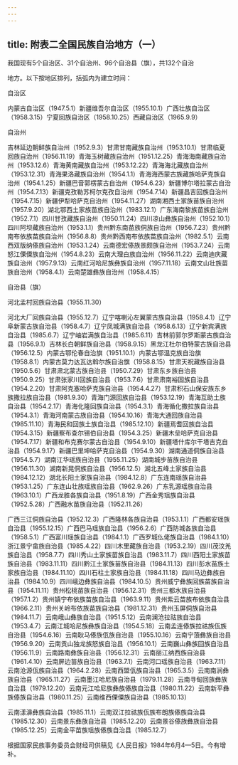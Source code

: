 ```yaml
---
---
---
```

title: 附表二全国民族自治地方（一）
---



我国现有5个自治区、31个自治州、96个自治县（旗），共132个自治

地方。以下按地区排列，括弧内为建立时间：

自治区

内蒙古自治区（1947.5.1）新疆维吾尔自治区（1955.10.1）广西壮族自治区（1958.3.15）宁夏回族自治区（1958.10.25）西藏自治区（1965.9.9）

自治州

吉林延边朝鲜族自治州（1952.9.3）甘肃甘南藏族自治州（1953.10.1）甘肃临夏回族自治州（1956.11.19）青海玉树藏族自治州（1951.12.25）青海海南藏族自治州（1953.12.6）青海黄南藏族自治州（1953.12.22）青海海北藏族自治州（1953.12.31）青海果洛藏族自治州（1954.1.1）青海海西蒙古族藏族哈萨克族自治州（1954.1.25）新疆巴音郭楞蒙古自治州（1954.6.23）新疆博尔塔拉蒙古自治州（1954.7.13）新疆克孜勒苏柯尔克孜自治州（1954.7.14）新疆昌吉回族自治州（1954.7.15）新疆伊犁哈萨克自治州（1954.11.27）湖南湘西土家族苗族自治州（1957.9.20）湖北鄂西土家族苗族自治州（1983.12.1）广东海南黎族苗族自治州（1952.7.1）四川甘孜藏族自治州（1950.11.24）四川凉山彝族自治州（1952.10.1）四川阿坝藏族自治州（1953.1.1）贵州黔东南苗族侗族自治州（1956.7.23）贵州黔南布依族苗族自治州（1956.8.8）贵州黔西南布依族苗族自治州（1982.5.1）云南西双版纳傣族自治州（1953.1.24）云南德宏傣族景颇族自治州（1953.7.24）云南怒江傈僳族自治州（1954.8.23）云南大理白族自治州（1956.11.22）云南迪庆藏族自治州（1957.9.13）云南红河哈尼族彝族自治州（1957.11.18）云南文山壮族苗族自治州（1958.4.1）云南楚雄彝族自治州（1958.4.15）

自治县（旗）

河北孟村回族自治县（1955.11.30）

河北大厂回族自治县（1955.12.7）辽宁喀喇沁左翼蒙古族自治县（1958.4.1）辽宁阜新蒙古族自治县（1958.4.7）辽宁凤城满族自治县（1958.6.13）辽宁新宾满族自治县（1985.6.7）辽宁岫岩满族自治县（1985.6.11）吉林前郭尔罗斯蒙古族自治县（1956.9.1）吉林长白朝鲜族自治县（1958.9.15）黑龙江杜尔伯特蒙古族自治县（1956.12.5）内蒙古鄂伦春自治旗（1951.10.1）内蒙古鄂温克族自治旗（1958.8.1）内蒙古莫力达瓦达斡尔族自治旗（1958.8.15）甘肃天祝藏族自治县（1950.5.6）甘肃肃北蒙古族自治县（1950.7.29）甘肃东乡族自治县（1950.9.25）甘肃张家川回族自治县（1953.7.6）甘肃肃南裕固族自治县（1954.2.20）甘肃阿克塞哈萨克族自治县（1954.4.27）甘肃积石山保安族东乡族撒拉族自治县（1981.9.30）青海门源回族自治县（1953.12.19）青海互助土族自治县（1954.2.17）青海化隆回族自治县（1954.3.1）青海循化撒拉族自治县（1954.3.1）青海河南蒙古族自治县（1954.10.16）青海大通回族自治县（1985.11.10）青海民和回族土族自治县（1985.12.10）新疆焉耆回族自治县（1954.3.15）新疆察布查尔锡伯自治县（1954.3.25）新疆木垒哈萨克自治县（1954.7.17）新疆和布克赛尔蒙古自治县（1954.9.10）新疆塔什库尔干塔吉克自治县（1954.9.17）新疆巴里坤哈萨克自治县（1954.9.30）湖南通道侗族自治县（1954.5.7）湖南江华瑶族自治县（1955.11.25）湖南城步苗族自治县（1956.11.30）湖南新晃侗族自治县（1956.12.5）湖北五峰土家族自治县（1984.12.12）湖北长阳土家族自治县（1984.12.8）广东连南瑶族自治县（1953.1.25）广东连山壮族瑶族自治县（1962.9.26）广东乳源瑶族自治县（1963.10.1）广西龙胜各族自治县（1951.8.19）广西金秀瑶族自治县（1952.5.28）广西融水苗族自治县（1952.11.26）

广西三江侗族自治县（1952.12.3）广西隆林各族自治县（1953.1.1）广西都安瑶族自治县（1955.12.15）广西巴马瑶族自治县（1956.2.6）广西防城各族自治县（1958.5.1）广西富川瑶族自治县（1984.1.1）广西罗城仫佬族自治县（1984.1.10）浙江景宁畲族自治县（1985.4.22）四川木里藏族自治县（1953.2.19）四川茂汶羌族自治县（1958.7.7）四川秀山土家族苗族自治县（1983.11.7）四川西阳土家族苗族自治县（1983.11.11）四川黔江土家族苗族自治县（1984.11.13）四川彭水苗族土家族自治县（1984.11.10）四川石柱土家族自治县（1984.11.18）四川马边彝族自治县（1984.10.9）四川峨边彝族自治县（1984.10.5）贵州威宁彝族回族苗族自治县（1954.11.11）贵州松桃苗族自治县（1956.12.31）贵州三都水族自治县（1957.1.2）贵州镇宁布依族苗族自治县（1963.9.11）贵州紫云苗族布依族自治县（1966.2.11）贵州关岭布依族苗族自治县（1981.12.31）贵州玉屏侗族自治县（1984.11.7）云南峨山彝族自治县（1951.5.12）云南澜沧拉祜族自治县（1953.4.7）云南江城哈尼族彝族自治县（1954.5.18）云南孟连傣族拉祜族佤族自治县（1954.6.16）云南耿马傣族佤族自治县（1955.10.16）云南宁蒗彝族自治县（1956.9.20）云南贡山独龙族怒族自治县（1956.10.1）云南巍山彝族回族自治县（1956.11.9）云南路南彝族自治县（1956.12.31）云南丽江纳西族自治县（1961.4.10）云南屏边苗族自治县（1963.7.1）云南河口瑶族自治县（1963.7.11）云南沧源佤族自治县（1964.2.28）云南西盟佤族自治县（1965.3.5）云南南涧彝族自治县（1965.11.27）云南墨江哈尼族自治县（1979.11.28）云南寻甸回族彝族自治县（1979.12.20）云南元江哈尼族彝族傣族自治县（1980.11.22）云南新平彝族傣族自治县（1980.11.25）云南维西傈僳族自治县（1985.10.13）

云南漾濞彝族自治县（1985.11.1）云南双江拉祜族佤族布朗族傣族自治县（1985.12.30）云南景东彝族自治县（1985.12.20）云南景谷傣族彝族自治县（1985.12.25）云南金平苗族瑶族傣族自治县（1985.12.7）

根据国家民族事务委员会财经司供稿见《人民日报》1984年6月4—5日。今有增补。